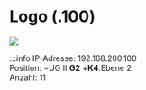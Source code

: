 
# Logo (.100)

<a target="_blank" href={logo8_Platte}> <img src={logo8_Platte_min} /> </a>

:::info
IP-Adresse: 192.168.200.100 \
Position:   =UG II.**G2**  +**K4**.Ebene 2  \
Anzahl: 11